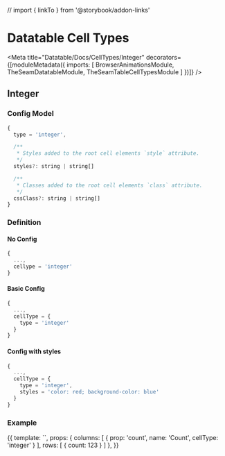 // import { linkTo } from '@storybook/addon-links'




# Datatable Cell Types

<Meta title="Datatable/Docs/CellTypes/Integer" decorators={[moduleMetadata({
  imports: [
    BrowserAnimationsModule,
    TheSeamDatatableModule,
    TheSeamTableCellTypesModule
  ]
})]} />

## Integer

### Config Model

```js
{
  type = 'integer',

  /**
   * Styles added to the root cell elements `style` attribute.
   */
  styles?: string | string[]

  /**
   * Classes added to the root cell elements `class` attribute.
   */
  cssClass?: string | string[]
}
```

### Definition

#### No Config

```js
{
  ...,
  cellype = 'integer'
}
```

#### Basic Config

```js
{
  ...,
  cellType = {
    type = 'integer'
  }
}
```

#### Config with styles

```js
{
  ...,
  cellType = {
    type = 'integer',
    styles = 'color: red; background-color: blue'
  }
}
```

### Example

<Preview>
  <Story name="Basic" height="150px">
    {{
      template: `<seam-datatable class="vw-100 vh-100" [columns]="columns" [rows]="rows"></seam-datatable>`,
      props: {
        columns: [
          { prop: 'count', name: 'Count', cellType: 'integer' }
        ],
        rows: [
          { count: 123 }
        ]
      },
    }}
  </Story>
</Preview>
